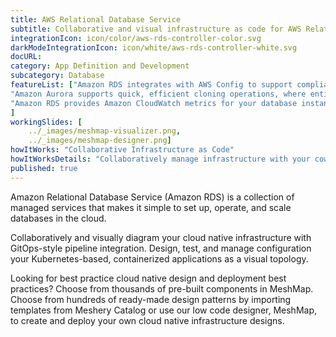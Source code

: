 ```yaml
---
title: AWS Relational Database Service  
subtitle: Collaborative and visual infrastructure as code for AWS Relational Database Service
integrationIcon: icon/color/aws-rds-controller-color.svg
darkModeIntegrationIcon: icon/white/aws-rds-controller-white.svg
docURL: 
category: App Definition and Development
subcategory: Database
featureList: ["Amazon RDS integrates with AWS Config to support compliance and enhance security by recording and auditing changes to the configuration of your DB instance",
"Amazon Aurora supports quick, efficient cloning operations, where entire multi-terabyte database clusters can be cloned in minutes.",
"Amazon RDS provides Amazon CloudWatch metrics for your database instances at no additional charge."
]
workingSlides: [
    ../_images/meshmap-visualizer.png,
    ../_images/meshmap-designer.png]
howItWorks: "Collaborative Infrastructure as Code"
howItWorksDetails: "Collaboratively manage infrastructure with your coworkers synchronously sharing the same designs."
published: true
---
```

<p>
    Amazon Relational Database Service (Amazon RDS) is a collection of managed services that makes it simple to set up, operate, and scale databases in the cloud.
</p>
<p>
    Collaboratively and visually diagram your cloud native infrastructure with GitOps-style pipeline integration. Design, test, and manage configuration your Kubernetes-based, containerized applications as a visual topology.
</p>
<p>
    Looking for best practice cloud native design and deployment best practices? Choose from thousands of pre-built components in MeshMap. Choose from hundreds of ready-made design patterns by importing templates from Meshery Catalog or use our low code designer, MeshMap, to create and deploy your own cloud native infrastructure designs.
</p>